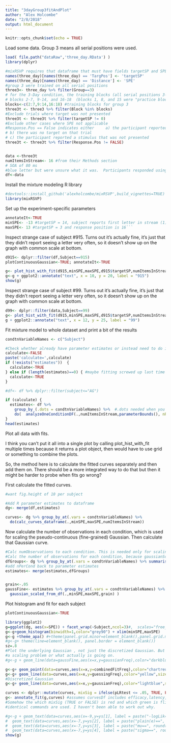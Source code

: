 ```yaml
---
title: "3dayGroup3fitAndPlot"
author: "Alex Holcombe"
date: "2/8/2018"
output: html_document
---
```


```r
knitr::opts_chunk$set(echo = TRUE)
```

Load some data. Group 3 means all serial positions were used.

```r
load( file.path("dataRaw",'three_day.RData') )
library(dplyr)

#mixRSVP requires that dataframe that must have fields targetSP and SPE
names(three_day)[names(three_day) == 'TargPos'] <- 'targetSP'
names(three_day)[names(three_day) == 'Distance'] <- 'SPE'
#group 3 were trained on all serial positions
three3<- three_day %>% filter(Group==3)
# for the 3-Day condition, the training blocks (all serial positions 3-14) were
# blocks 2-7, 9-14, and 16-18  (blocks 1, 8, and 15 were "practice blocks" of 10 or so trials). 
blocks<-c(2:7,9:14,16:18) #training blocks for group 3
three3t <- three3 %>% filter(Block %in% blocks)
#Exclude trials where target was not presented
three3t <- three3t %>% filter(targetSP != 0)
#Exclude other cases where SPE not applicable
#Response.Pos == False indicates either		a) the participant reported "0"
# b) there was no target on that trial
# c) the participant reported a stimulus that was not presented
three3t <- three3t %>% filter(Response.Pos != FALSE)


data <-three3t
numItemsInStream<- 16 #from their Methods section  
# SOA of 80 ms
#blue letter but were unsure what it was.  Participants responded using the 0 (zero) key to indicate that there was no blue letter on the catch trials.  
df<-data
```

Install the mixture modeling R library
```r
#devtools::install_github('alexholcombe/mixRSVP',build_vignettes=TRUE)  #If want latest version
library(mixRSVP)

```

Set up the experiment-specific parameters 

```r

annotateIt<-TRUE
minSPE<- -13 #targetSP = 14, subject reports first letter in stream (1)
maxSPE<- 13 #targetSP = 3 and response position is 16```
```

Inspect strange case of subject #915. Turns out it's actually fine, it's just that they didn't report seeing a letter very often, so it doesn't show up on the graph with common scale at bottom.

```r

d915<- dplyr::filter(df,Subject==915)  
plotContinuousGaussian<-TRUE; annotateIt<-TRUE

g<- plot_hist_with_fit(d915,minSPE,maxSPE,d915$targetSP,numItemsInStream,plotContinuousGaussian,annotateIt, FALSE)
g<-g + ggplot2::annotate("text", x = 10, y = 20, label = "915")
show(g)
```

Inspect strange case of subject #99. Turns out it's actually fine, it's just that they didn't report seeing a letter very often, so it doesn't show up on the graph with common scale at bottom.

```r

d99<- dplyr::filter(data,Subject==99)  
g<- plot_hist_with_fit(d915,minSPE,maxSPE,d915$targetSP,numItemsInStream,plotContinuousGaussian,annotateIt, FALSE)
g + ggplot2::annotate("text", x = 12, y = 25, label = "99")
```


Fit mixture model to whole dataset and print a bit of the results

```r

condtnVariableNames <- c("Subject")  

#Check whether already have parameter estimates or instead need to do it
calculate<-FALSE
paste('calculate=',calculate)
if (!exists("estimates"))  { 
  calculate<-TRUE
} else if (length(estimates)==0) { #maybe fitting screwed up last time and estimates length 0
  calculate<-TRUE
}

#df<- df %>% dplyr::filter(subject<="AG")

if (calculate) {
  estimates<- df %>%  
    group_by_(.dots = condtnVariableNames) %>%  #.dots needed when you have a variable containing multiple factor names
    do(  analyzeOneConditionDF(.,numItemsInStream,parameterBounds(), nReplicates=3)  )
}
head(estimates)
```

Plot all data with fits. 

I think you can't put it all into a single plot by calling plot_hist_with_fit multiple times because it returns a plot object, then would have to use grid or something to combine the plots.

So, the method here is to calculate the fitted curves separately and then add them on. There should be a more integrated way to do that but then it might be harder to probe when fits go wrong?

First calculate the fitted curves.

```r
#want fig.height of 10 per subject

#Add R parameter estimates to dataframe
dg<- merge(df,estimates) 

curves<- dg %>% group_by_at(.vars = condtnVariableNames) %>% 
  do(calc_curves_dataframe(.,minSPE,maxSPE,numItemsInStream))

```

Now calculate the number of observations in each condition, which is used for scaling the pseudo-continuous (fine-grained) Gaussian. Then calculate that Gaussian curve.

```r

#Calc numObservations to each condition. This is needed only for scaling the fine-grained Gaussian
#Calc the number of observations for each condition, because gaussianScaledforData needs to know.
dfGroups<- dg %>% group_by_at(.vars = condtnVariableNames) %>% summarise(nPerCond = n())
#add nPerCond back to parameter estimates
estimates<- merge(estimates,dfGroups)


grain<-.05
gaussFine<- estimates %>% group_by_at(.vars = condtnVariableNames) %>% do(
  gaussian_scaled_from_df(.,minSPE,maxSPE,grain) )
```

Plot histogram and fit for each subject 

```r
plotContinuousGaussian<-TRUE

library(ggplot2)
g=ggplot(dg, aes(x=SPE)) + facet_wrap(~Subject,ncol=3)#,  scales="free_y")
g<-g+geom_histogram(binwidth=1,color="grey90") + xlim(minSPE,maxSPE)
g<-g +theme_apa() #+theme(panel.grid.minor=element_blank(),panel.grid.major=element_blank())# hide all gridlines.
#g<-g+ theme(line=element_blank(), panel.border = element_blank())
sz=.8
#Plot the underlying Gaussian , not just the discretized Gaussian. But it's way too tall. I don't know if this is 
#a scaling problem or what actually is going on.
#g<-g + geom_line(data=gaussFine,aes(x=x,y=gaussianFreq),color="darkblue",size=1.2)

g<-g+ geom_point(data=curves,aes(x=x,y=combinedFitFreq),color="chartreuse3",size=sz*2.5)
g<-g+ geom_line(data=curves,aes(x=x,y=guessingFreq),color="yellow",size=sz)
#Discretized Gaussian
g<-g+ geom_line(data=curves,aes(x=x,y=gaussianFreq),color="lightblue",size=sz)

curves <- dplyr::mutate(curves, mixSig = ifelse(pLRtest <= .05, TRUE, FALSE)) #annotate_fit uses this to color the p-value
g<- annotate_fit(g,curves) #assumes curvesDf includes efficacy,latency,precision, optionally lr
#Somehow the which mixSig (TRUE or FALSE) is red and which green is flipped relative to plot_hist_with_fit even though
#identical commands are used. I haven't been able to work out why.

#g<-g + geom_text(data=curves,aes(x=-9,y=ys[1], label = paste("-logLik==", round(val,1), sep = "")),  parse = TRUE,size=fontSz) +
#  geom_text(data=curves,aes(x=-7,y=ys[2], label = paste("plain(e)==", round(efficacy,2), sep = "")),  parse = TRUE,size=fontSz) +
#  geom_text(data=curves,aes(x=-7,y=ys[3], label = paste("mu==", round(latency,2), sep = "")),  parse = TRUE,size=fontSz)+
#  geom_text(data=curves,aes(x=-7,y=ys[4], label = paste("sigma==", round(precision,2), sep = "")),  parse = TRUE,size=fontSz)
show(g)
```


